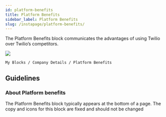 ```yaml
---
id: platform-benefits
title: Platform Benefits
sidebar_label: Platform Benefits
slug: /instapage/platform-benefits/
---
```


The Platform Benefits block communicates the advantages of using Twilio over Twilio’s competitors.

![](./assets/platform-benefits.png)

```
My Blocks / Company Details / Platform Benefits
```

## Guidelines

### About Platform benefits

The Platform Benefits block typically appears at the bottom of a page. The copy and icons for this block are fixed and should not be changed
